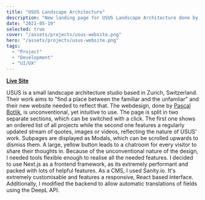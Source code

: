 ```yaml
---
title: "USUS Landscape Architecture"
description: "New landing page for USUS Landscape Architecture done by Pascal Botlik and Felix Bahr"
date: "2021-05-19"
selected: true
cover: "/assets/projects/usus-website.png"
hero: "/assets/projects/usus-website.png"
tags:
  - "Project"
  - "Development"
  - "UI/UX"
---
```


**[Live Site](https://usus.org)**<br/>

USUS is a small landscape architecture studio based in Zurich, Switzerland. Their work aims to "find a place between the familiar and the unfamliar" and their new website needed to reflect that. The webdesign, done by <ins>[Pascal Botlik](https://botlik.net/)</ins>, is unconventional, yet intuitive to use. The page is split in two separate sections, which can be switched with a click. The first one shows an ordered list of all projects while the second one features a regularly updated stream of quotes, images or videos, reflecting the nature of USUS' work. Subpages are displayed as Modals, which can be scrolled upwards to dismiss them. A large, yellow button leads to a chatroom for every visitor to share their thoughts in.
Because of the unconventional nature of the design, I needed tools flexible enough to realise all the needed features. I decided to use Next.js as a frontend framework, as its extremely performant and packed with lots of helpful features. As a CMS, I used Sanity.io. It's extremely customisable and features a responsive, React based interface. Additionally, I modified the backend to allow automatic translations of fields using the DeepL API.
